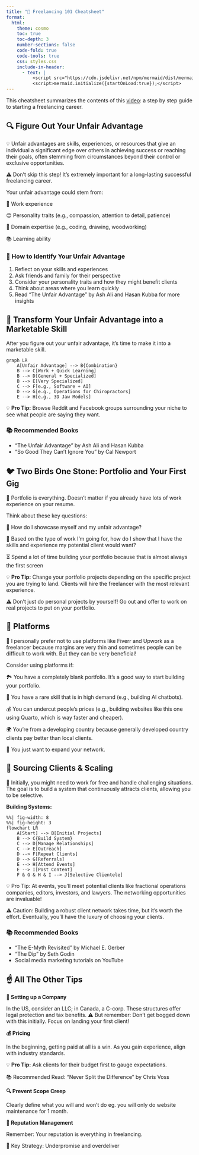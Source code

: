 ```yaml
---
title: "🚀 Freelancing 101 Cheatsheet"
format:
  html:
    theme: cosmo
    toc: true
    toc-depth: 3
    number-sections: false
    code-fold: true
    code-tools: true
    css: styles.css
    include-in-header:
      - text: |
          <script src="https://cdn.jsdelivr.net/npm/mermaid/dist/mermaid.min.js"></script>
          <script>mermaid.initialize({startOnLoad:true});</script>
---
```


This cheatsheet summarizes the contents of this [video](https://quarto.org): a step by step guide to starting a freelancing career.

## 🔍 Figure Out Your Unfair Advantage

::: {.callout}
💡 Unfair advantages are skills, experiences, or resources that give an individual a significant edge over others in achieving success or reaching their goals, often stemming from circumstances beyond their control or exclusive opportunities.

::: {.warning}
⚠️ Don't skip this step! It's extremely important for a long-lasting successful freelancing career.
:::
:::

Your unfair advantage could stem from:

::: {.emoji-list}
👔 Work experience

😊 Personality traits (e.g., compassion, attention to detail, patience)

🧠 Domain expertise (e.g., coding, drawing, woodworking)

📚 Learning ability
:::

::: {.callout}
### 🔎 How to Identify Your Unfair Advantage

1. Reflect on your skills and experiences
2. Ask friends and family for their perspective
3. Consider your personality traits and how they might benefit clients
4. Think about areas where you learn quickly
5. Read "The Unfair Advantage" by Ash Ali and Hasan Kubba for more insights
:::

## 💼 Transform Your Unfair Advantage into a Marketable Skill

After you figure out your unfair advantage, it's time to make it into a marketable skill.

```mermaid
graph LR
    A[Unfair Advantage] --> B{Combination}
    B --> C[Work + Quick Learning]
    B --> D[General + Specialized]
    B --> E[Very Specialized]
    C --> F[e.g., Software + AI]
    D --> G[e.g., Operations for Chiropractors]
    E --> H[e.g., 3D Jaw Models]
```

::: {.callout .tip}
💡 **Pro Tip:** Browse Reddit and Facebook groups surrounding your niche to see what people are saying they want.
:::

::: {.callout .book}
### 📚 Recommended Books

- "The Unfair Advantage" by Ash Ali and Hasan Kubba
- "So Good They Can't Ignore You" by Cal Newport
:::

## 🐦 Two Birds One Stone: Portfolio and Your First Gig

::: {.callout}
💼 Portfolio is everything. Doesn't matter if you already have lots of work experience on your resume. 
:::

Think about these key questions:

::: {.emoji-list}
🤔 How do I showcase myself and my unfair advantage?

🎯 Based on the type of work I'm going for, how do I show that I have the skills and experience my potential client would want?

⏳ Spend a lot of time building your portfolio because that is almost always the first screen
:::

::: {.callout .tip}
💡 **Pro Tip:** Change your portfolio projects depending on the specific project you are trying to land. Clients will hire the freelancer with the most relevant experience.
:::

::: {.callout .warning}
⚠️ Don't just do personal projects by yourself! Go out and offer to work on real projects to put on your portfolio.
:::

## 🔧 Platforms

::: {.callout}
💼 I personally prefer not to use platforms like Fiverr and Upwork as a freelancer because margins are very thin and sometimes people can be difficult to work with. But they can be very beneficial!
:::


Consider using platforms if:

::: {.emoji-list}
🏞️ You have a completely blank portfolio. It's a good way to start building your portfolio.

🚀 You have a rare skill that is in high demand (e.g., building AI chatbots).

💰 You can undercut people's prices (e.g., building websites like this one using Quarto, which is way faster and cheaper).

🌍 You're from a developing country because generally developed country clients pay better than local clients.

🤝 You just want to expand your network.
:::

## 🌱 Sourcing Clients & Scaling

::: {.callout}
💼 Initially, you might need to work for free and handle challenging situations. The goal is to build a system that continuously attracts clients, allowing you to be selective.
:::
**Building Systems:**
```mermaid
%%| fig-width: 8
%%| fig-height: 3
flowchart LR
    A[Start] --> B[Initial Projects]
    B --> C{Build System}
    C --> D[Manage Relationships]
    C --> E[Outreach]
    D --> F[Repeat Clients]
    D --> G[Referrals]
    E --> H[Attend Events]
    E --> I[Post Content]
    F & G & H & I --> J[Selective Clientele]
```

::: {.callout .tip}
💡 Pro Tip: At events, you'll meet potential clients like fractional operations companies, editors, investors, and lawyers. The networking opportunities are invaluable!
:::
::: {.callout .warning}
⚠️ Caution: Building a robust client network takes time, but it's worth the effort. Eventually, you'll have the luxury of choosing your clients.
:::


::: {.callout .book}
### 📚 Recommended Books
- "The E-Myth Revisited" by Michael E. Gerber
- "The Dip" by Seth Godin
- Social media marketing tutorials on YouTube
:::

## ☝️ All The Other Tips 

**🏢 Setting up a Company**

::: {.callout}
In the US, consider an LLC; in Canada, a C-corp. These structures offer legal protection and tax benefits.
⚠️ But remember: Don't get bogged down with this initially. Focus on landing your first client!
:::

**💰 Pricing**

In the beginning, getting paid at all is a win. As you gain experience, align with industry standards. 

::: {.callout .tip}
💡 **Pro Tip:** Ask clients for their budget first to gauge expectations.
:::

::: {.book}
📚 Recommended Read: "Never Split the Difference" by Chris Voss
:::
**🔍 Prevent Scope Creep**

::: {.callout .warning}
Clearly define what you will and won't do eg. you will only do website maintenance for 1 month.
:::

**🌟 Reputation Management**

Remember: Your reputation is everything in freelancing.

::: {.callout}
🔑 Key Strategy: Underpromise and overdeliver
:::

